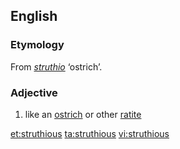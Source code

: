 ==English==

===Etymology===

From {{etyl|la}} ''[[struthio]]'' ‘ostrich’.

===Adjective===
{{en-adj}}

# like an [[ostrich]] or other [[ratite]]

[[et:struthious]]
[[ta:struthious]]
[[vi:struthious]]